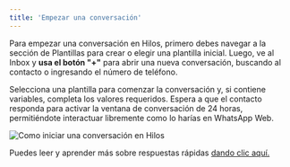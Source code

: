 ```yaml
---
title: 'Empezar una conversación'
---
```

Para empezar una conversación en Hilos, primero debes navegar a la sección de Plantillas para crear o elegir una plantilla inicial. Luego, ve al Inbox y **usa el botón "+"** para abrir una nueva conversación, buscando al contacto o ingresando el número de teléfono. 

Selecciona una plantilla para comenzar la conversación y, si contiene variables, completa los valores requeridos. Espera a que el contacto responda para activar la ventana de conversación de 24 horas, permitiéndote interactuar libremente como lo harías en WhatsApp Web.

![Como iniciar una conversación en Hilos](https://hilos-media.s3.us-east-2.amazonaws.com/mintlify/guides/new-agent/inbox/1+-+iniciar+una+conversacio%CC%81n+.jpeg)

Puedes leer y aprender más sobre respuestas rápidas [dando clic aquí.](https://hilos.io/docs/user/using-hilos/inbox/starting-a-conversation)
